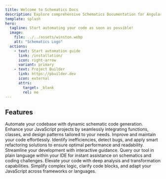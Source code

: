```yaml
---
title: Welcome to Schematics Docs
description: Explore comprehensive Schematics Documentation for Angular and Javascript. Learn how Schematics Docs can streamline your project development.
template: splash
hero:
  tagline: Start automating your code as soon as possible!
  image:
    file: ../../assets/winston.webp
    alt: "Schematics Logo"
  actions:
    - text: Start automation guide
      link: /installation/
      icon: right-arrow
      variant: primary
    - text: Project Builder
      link: https://pbuilder.dev
      icon: external
      attrs:
        target: _blank
        rel: me
---
```



## Features
<CardGrid stagger>
    <Card title="Schematic Code Generation" icon="pencil">
        Automate your codebase with dynamic schematic code generation. 
        Enhance your JavaScript projects by seamlessly integrating functions, classes, 
        and design patterns tailored to your needs.
    </Card>
    <Card title="Code Optimization & Refactoring" icon="magnifier">
        Improve and maintain your code effortlessly. Identify inefficiencies, detect bugs, 
        and apply smart refactoring solutions to ensure optimal performance and readability.
    </Card>
    <Card title="Interactive Schematic Guidance" icon="rocket">
        Streamline your development with interactive guidance. Query our tool in plain 
        language within your IDE for instant assistance on schematics and coding challenges.
    </Card>
    <Card title="Code Analysis & Transformation" icon="setting">
        Elevate your code with deep analysis and transformation capabilities. 
        Simplify complex logic, clarify code blocks, and adapt your JavaScript across frameworks or languages.
    </Card>
</CardGrid>
